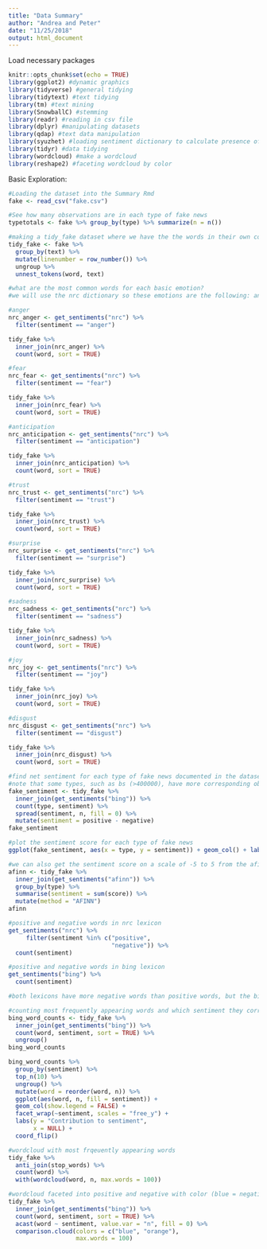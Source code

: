 ```yaml
---
title: "Data Summary"
author: "Andrea and Peter"
date: "11/25/2018"
output: html_document
---
```


Load necessary packages
```r
knitr::opts_chunk$set(echo = TRUE)
library(ggplot2) #dynamic graphics
library(tidyverse) #general tidying
library(tidytext) #text tidying
library(tm) #text mining
library(SnowballC) #stemming
library(readr) #reading in csv file
library(dplyr) #manipulating datasets
library(qdap) #text data manipulation
library(syuzhet) #loading sentiment dictionary to calculate presence of various emotions
library(tidyr) #data tidying
library(wordcloud) #make a wordcloud
library(reshape2) #faceting wordcloud by color
```

Basic Exploration:

```r
#Loading the dataset into the Summary Rmd
fake <- read_csv("fake.csv")
```

```r
#See how many observations are in each type of fake news
typetotals <- fake %>% group_by(type) %>% summarize(n = n())
```

```r
#making a tidy_fake dataset where we have the the words in their own column for facilitated data analysis and exploration
tidy_fake <- fake %>%
  group_by(text) %>%
  mutate(linenumber = row_number()) %>%
  ungroup %>%
  unnest_tokens(word, text)
```

```r
#what are the most common words for each basic emotion?
#we will use the nrc dictionary so these emotions are the following: anger, fear, anticipation, trust, surprise, sadness, joy, and disgust

#anger
nrc_anger <- get_sentiments("nrc") %>% 
  filter(sentiment == "anger")

tidy_fake %>%
  inner_join(nrc_anger) %>%
  count(word, sort = TRUE)

#fear
nrc_fear <- get_sentiments("nrc") %>% 
  filter(sentiment == "fear")

tidy_fake %>%
  inner_join(nrc_fear) %>%
  count(word, sort = TRUE)

#anticipation
nrc_anticipation <- get_sentiments("nrc") %>% 
  filter(sentiment == "anticipation")

tidy_fake %>%
  inner_join(nrc_anticipation) %>%
  count(word, sort = TRUE)

#trust
nrc_trust <- get_sentiments("nrc") %>% 
  filter(sentiment == "trust")

tidy_fake %>%
  inner_join(nrc_trust) %>%
  count(word, sort = TRUE)

#surprise
nrc_surprise <- get_sentiments("nrc") %>% 
  filter(sentiment == "surprise")

tidy_fake %>%
  inner_join(nrc_surprise) %>%
  count(word, sort = TRUE)

#sadness
nrc_sadness <- get_sentiments("nrc") %>% 
  filter(sentiment == "sadness")

tidy_fake %>%
  inner_join(nrc_sadness) %>%
  count(word, sort = TRUE)

#joy
nrc_joy <- get_sentiments("nrc") %>% 
  filter(sentiment == "joy")

tidy_fake %>%
  inner_join(nrc_joy) %>%
  count(word, sort = TRUE)

#disgust
nrc_disgust <- get_sentiments("nrc") %>% 
  filter(sentiment == "disgust")

tidy_fake %>%
  inner_join(nrc_disgust) %>%
  count(word, sort = TRUE)
```

```r
#find net sentiment for each type of fake news documented in the dataset using the bing lexicon
#note that some types, such as bs (>400000), have more corresponding observations than other types, such as fake(<400)
fake_sentiment <- tidy_fake %>%
  inner_join(get_sentiments("bing")) %>%
  count(type, sentiment) %>%
  spread(sentiment, n, fill = 0) %>%
  mutate(sentiment = positive - negative)
fake_sentiment

#plot the sentiment score for each type of fake news
ggplot(fake_sentiment, aes(x = type, y = sentiment)) + geom_col() + labs(title = "Sentiment Score for Each Type of Fake News", x = "Type of Fake News", y = "Sentiment Score")
```

```r
#we can also get the sentiment score on a scale of -5 to 5 from the afinn lexicon
afinn <- tidy_fake %>% 
  inner_join(get_sentiments("afinn")) %>% 
  group_by(type) %>% 
  summarise(sentiment = sum(score)) %>% 
  mutate(method = "AFINN")
afinn
```

```r
#positive and negative words in nrc lexicon
get_sentiments("nrc") %>% 
     filter(sentiment %in% c("positive", 
                             "negative")) %>% 
  count(sentiment)

#positive and negative words in bing lexicon
get_sentiments("bing") %>% 
  count(sentiment)

#both lexicons have more negative words than positive words, but the bing lexicon has a higher ratio of negative to positive words than the nrc lexon. This coan contribute to the results we see in our data
```

```r
#counting most frequently appearing words and which sentiment they correspond to (positive or negative) from the bing lexicon
bing_word_counts <- tidy_fake %>%
  inner_join(get_sentiments("bing")) %>%
  count(word, sentiment, sort = TRUE) %>%
  ungroup()
bing_word_counts

bing_word_counts %>%
  group_by(sentiment) %>%
  top_n(10) %>%
  ungroup() %>%
  mutate(word = reorder(word, n)) %>%
  ggplot(aes(word, n, fill = sentiment)) +
  geom_col(show.legend = FALSE) +
  facet_wrap(~sentiment, scales = "free_y") +
  labs(y = "Contribution to sentiment",
       x = NULL) +
  coord_flip()
```

```r
#wordcloud with most frqeuently appearing words
tidy_fake %>%
  anti_join(stop_words) %>%
  count(word) %>%
  with(wordcloud(word, n, max.words = 100))

#wordcloud faceted into positive and negative with color (blue = negative, red = positive)
tidy_fake %>%
  inner_join(get_sentiments("bing")) %>%
  count(word, sentiment, sort = TRUE) %>%
  acast(word ~ sentiment, value.var = "n", fill = 0) %>%
  comparison.cloud(colors = c("blue", "orange"),
                   max.words = 100)
```

